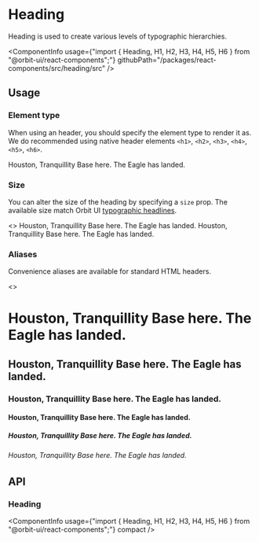 
<Meta
    title="Components/Heading"
    id="heading"
/>

# Heading

<Tagline>Heading is used to create various levels of typographic hierarchies.</Tagline>

<ComponentInfo
    usage={"import { Heading, H1, H2, H3, H4, H5, H6 } from \"@orbit-ui/react-components\";"}
    githubPath="/packages/react-components/src/heading/src"
/>

## Usage

### Element type

When using an header, you should specify the element type to render it as. We do recommended using native header elements `<h1>`, `<h2>`, `<h3>`, `<h4>`, `<h5>`, `<h6>`.

<Preview>
    <Story name="element type">
        <Heading as="h1">Houston, Tranquillity Base here. The Eagle has landed.</Heading>
    </Story>
</Preview>

### Size

You can alter the size of the heading by specifying a `size` prop. The available size match Orbit UI [typographic headlines](?path=/docs/typography--page#headlines).

<Preview>
    <Story name="size">
        <>
            <Heading as="h3">Houston, Tranquillity Base here. The Eagle has landed.</Heading>
            <Heading as="h4" size="sm">Houston, Tranquillity Base here. The Eagle has landed.</Heading>
        </>
    </Story>
</Preview>

### Aliases

Convenience aliases are available for standard HTML headers.

<Preview>
    <Story name="aliases">
        <>
            <H1>Houston, Tranquillity Base here. The Eagle has landed.</H1>
            <H2>Houston, Tranquillity Base here. The Eagle has landed.</H2>
            <H3>Houston, Tranquillity Base here. The Eagle has landed.</H3>
            <H4>Houston, Tranquillity Base here. The Eagle has landed.</H4>
            <H5>Houston, Tranquillity Base here. The Eagle has landed.</H5>
            <H6>Houston, Tranquillity Base here. The Eagle has landed.</H6>
        </>
    </Story>
</Preview>

## API

### Heading

<ComponentInfo
    usage={"import { Heading, H1, H2, H3, H4, H5, H6 } from \"@orbit-ui/react-components\";"}
    compact
/>

<ArgsTable of={InnerHeading} sort="alpha" />

